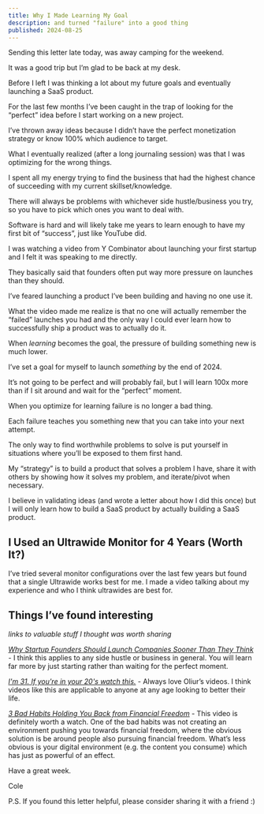 ```yaml
---
title: Why I Made Learning My Goal
description: and turned "failure" into a good thing
published: 2024-08-25
---
```


Sending this letter late today, was away camping for the weekend.

It was a good trip but I’m glad to be back at my desk.

Before I left I was thinking a lot about my future goals and eventually launching a SaaS product.

For the last few months I’ve been caught in the trap of looking for the “perfect” idea before I start working on a new project.

I’ve thrown away ideas because I didn’t have the perfect monetization strategy or know 100% which audience to target.

What I eventually realized (after a long journaling session) was that I was optimizing for the wrong things.

I spent all my energy trying to find the business that had the highest chance of succeeding with my current skillset/knowledge.

There will always be problems with whichever side hustle/business you try, so you have to pick which ones you want to deal with.

Software is hard and will likely take me years to learn enough to have my first bit of “success”, just like YouTube did.

I was watching a video from Y Combinator about launching your first startup and I felt it was speaking to me directly.

They basically said that founders often put way more pressure on launches than they should.

I’ve feared launching a product I’ve been building and having no one use it.

What the video made me realize is that no one will actually remember the “failed” launches you had and the only way I could ever learn how to successfully ship a product was to actually do it.

When _learning_ becomes the goal, the pressure of building something new is much lower.

I’ve set a goal for myself to launch _something_ by the end of 2024.

It’s not going to be perfect and will probably fail, but I will learn 100x more than if I sit around and wait for the “perfect” moment.

When you optimize for learning failure is no longer a bad thing.

Each failure teaches you something new that you can take into your next attempt.

The only way to find worthwhile problems to solve is put yourself in situations where you’ll be exposed to them first hand.

My “strategy” is to build a product that solves a problem I have, share it with others by showing how it solves my problem, and iterate/pivot when necessary.

I believe in validating ideas (and wrote a letter about how I did this once) but I will only learn how to build a SaaS product by actually building a SaaS product.

## I Used an Ultrawide Monitor for 4 Years (Worth It?)

<VideoPlayer url="https://www.youtube.com/watch?v=1LednJg4VE0" />

I’ve tried several monitor configurations over the last few years but found that a single Ultrawide works best for me. I made a video talking about my experience and who I think ultrawides are best for.

## Things I’ve found interesting

_links to valuable stuff I thought was worth sharing_

[_Why Startup Founders Should Launch Companies Sooner Than They Think_](https://www.youtube.com/watch?v=Nsx5RDVKZSk) - I think this applies to any side hustle or business in general. You will learn far more by just starting rather than waiting for the perfect moment.

[_I'm 31. If you're in your 20's watch this._](https://www.youtube.com/watch?v=gjo2ujME0gU) - Always love Oliur’s videos. I think videos like this are applicable to anyone at any age looking to better their life.

[_3 Bad Habits Holding You Back from Financial Freedom_](https://www.youtube.com/watch?v=Rq2lrUhyLF8) - This video is definitely worth a watch. One of the bad habits was not creating an environment pushing you towards financial freedom, where the obvious solution is be around people also pursuing financial freedom. What’s less obvious is your digital environment (e.g. the content you consume) which has just as powerful of an effect.

Have a great week.

Cole

P.S. If you found this letter helpful, please consider sharing it with a friend :)
